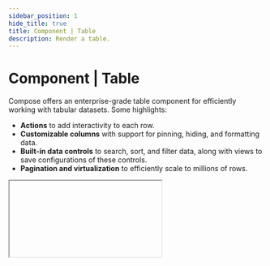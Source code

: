 ```yaml
---
sidebar_position: 1
hide_title: true
title: Component | Table
description: Render a table.
---
```



# Component | Table

Compose offers an enterprise-grade table component for efficiently working with tabular datasets. Some highlights:

- **Actions** to add interactivity to each row.
- **Customizable columns** with support for pinning, hiding, and formatting data.
- **Built-in data controls** to search, sort, and filter data, along with views to save configurations of these controls.
- **Pagination and virtualization** to efficiently scale to millions of rows.

<IFrame type="components-input-table" heightPx={685} />

<Tabs groupId="sdkLanguage">
    <TabItem value="node" label="TypeScript / JavaScript">
    ```js
    const companies = [
       { name: "Apple", tier: "Enterprise", headquarters: "Cupertino, CA", arr: 150000 },
        { name: "Asana", tier: "Basic", headquarters: "San Francisco, CA", arr: 12000 },
        /* ... */
        { name: "Notion", tier: "Basic", headquarters: "San Francisco, CA", arr: 8000 }, 
    ]

    ui.table(
        "table-key",
        companies,
        { 
            label: "Companies",
            actions: [{ 
                label: "View Details", 
                onClick: (row) => page.modal(() => ui.json(row), { title: "Company Details" }) 
            }],
            columns: [
                "name",
                { key: "tier", format: "tag" },
                "headquarters",
                { key: "arr", label: "ARR", format: "currency" }
            ]
        }
    )
    ```
    </TabItem>
    <TabItem value="python" label="Python">
    ```python
    companies = [
        { "name": "Apple", "tier": "Enterprise", "headquarters": "Cupertino, CA", "arr": 150000 },
        { "name": "Asana", "tier": "Basic", "headquarters": "San Francisco, CA", "arr": 12000 },
        # ...
        { "name": "Notion", "tier": "Basic", "headquarters": "San Francisco, CA", "arr": 8000 },
    ]

    ui.table(
        "table-key",
        companies,
        label="Companies",
        actions=[{ 
            "label": "View Details", 
            "on_click": lambda row: page.modal(lambda: ui.json(row), title="Company Details") 
        }],
        columns=[
            "name",
            { "key": "tier", "format": "tag" },
            "headquarters",
            { "key": "arr", "label": "ARR", "format": "currency" }
        ]
    )
    ```
    </TabItem>

</Tabs>

## Row Actions

Actions are a powerful construct that allows you to add row-level interactivity to your table. Tables can have an unlimited number of actions, rendered either as buttons or nested inside a dropdown menu.

Actions are often used as a foundation to create robust [multipage apps](/guides/multipage-apps).

Each action's callback will receive the row as an argument.

<Tabs groupId="sdkLanguage">
    <TabItem value="node" label="TypeScript / JavaScript">
    ```js
    ui.table("table-key",
    [ /* list of users */ ],
    { 
        actions: [
            { label: "Edit", onClick: (row) => doSomething(row) },
            { label: "Delete", onClick: (row) => doSomething(row) },
            // The optional surface field will render the action as a button instead of inside a dropdown (or vice-versa if false).
            { label: "View", onClick: (row, idx) => doSomething(row, idx), surface: true }
        ]
    })
    ```
    </TabItem>
    <TabItem value="python" label="Python">
    ```python
    ui.table(
        "table-key",
        [<list-of-users>],
        actions=[
            { "label": "Edit", "on_click": lambda row: do_something(row) },
            { "label": "Delete", "on_click": lambda row: do_something(row) },
            # The optional surface field will render the action as a button instead of inside a dropdown (or vice-versa if false).
            { "label": "View", "on_click": lambda row, idx: do_something(row, idx), "surface": True }
        ]
    )
    ```
    </TabItem>
</Tabs>

<IFrame type="components-input-table-actions" heightPx={350} />

### Action object properties

<Parameter
    name="label"
    required={true}
    type="string"
    description="The user-facing label to display for the action."
/>

<Parameter
    name={lang => lang === "js" ? "onClick" : "on_click"}
    required={true}
    type={lang => lang === "js" ? "(row: TableRow, idx: number) => void" : "Callable[[TableRow, int], None]"}
    description="Callback to execute when the action is clicked. The row and index will be passed as arguments."
/>

<Parameter
    name="appearance"
    required={false}
    type="literal"
    description={
        <>
            <p>The appearance of the action. Defaults to <code>outline</code>. Options:</p>
            <ul>
                <li><code>"primary"</code></li>
                <li><code>"outline"</code></li>
                <li><code>"warning"</code></li>
                <li><code>"danger"</code></li>
            </ul>
        </>
    }
/>

<Parameter
    name={() => "surface"}
    required={false}
    type="boolean"
    description={lang =>
        <>
        <p>
            Set to <code>{lang === "js" ? "true" : "True"}</code> to render the action as a button. Set to <code>{lang === "js" ? "false" : "False"}</code> to render the action inside a dropdown.
        </p>
        <p>
            By default, if the table has only one action, it will render as a button. If there are multiple actions, they'll render inside a dropdown.
        </p>
        </>
    }
/>

## Columns

By default, Compose infers which columns to show (and how to render them) from your data. To take control, pass a columns array: either simple key strings or full column-definition objects.

### Selecting & ordering

Choose which fields to show, and in what order, by listing their property keys.

<Tabs groupId="sdkLanguage">
    <TabItem value="node" label="TypeScript / JavaScript">
    ```js
    const users = [
        { name: "John", age: 30, createdAt: new Date("2021-01-01"), isActive: true },
        { name: "Jane", age: 25, createdAt: new Date("2021-01-02"), isActive: false },
    ]

    // Show only name -> age -> isActive
    ui.table("table-key", users, { columns: ["name", "age", "isActive"] })
    ```
    </TabItem>
    <TabItem value="python" label="Python">
    ```python
    users = [
        {"name": "John", "age": 30, "created_at": datetime(2021, 1, 1), "is_active": True},
        {"name": "Jane", "age": 25, "created_at": datetime(2021, 1, 2), "is_active": False},
    ]

    # Show only name -> age -> is_active
    ui.table("table-key", users, columns=["name", "age", "is_active"])
    ```
    </TabItem>

</Tabs>

### Formatting

Compose will infer column labels and data types from your data. Override this behavior by passing objects that allows you to more granularly control each column:

<Tabs groupId="sdkLanguage" className="hide_tabs">
    <TabItem value="node" label="TypeScript / JavaScript">
    - `label`: specify the header text.
    - `width`: specify a custom width for the column.
    - `format`: choose from a variety of built-in types like `date`, `currency`, `tag`, `json`, etc.
    - `tagColors`: map values to pill colors when using the `tag` format. 
    </TabItem>
    <TabItem value="python" label="Python">
    - `label`: specify the header text.
    - `width`: specify a custom width for the column.
    - `format`: choose from a variety of built-in types like `date`, `currency`, `tag`, `json`, etc.
    - `tag_colors`: map values to pill colors when using the `tag` format. 
    </TabItem>
</Tabs>

<Tabs groupId="sdkLanguage">
    <TabItem value="node" label="TypeScript / JavaScript">
    ```js
    const users = [
        { name: "John", createdAt: new Date("2021-01-01"), isActive: true, tier: "Enterprise" },
        { name: "Jane", createdAt: new Date("2021-01-02"), isActive: false, tier: "Basic" },
    ]

    ui.table("table-key", users, {
        columns: [
            "name",
            { key: "createdAt", format: "date", width: "150px" },
            { key: "isActive", label: "Status", format: "boolean" },
            { key: "tier", format: "tag", tagColors: { "blue": ["Enterprise", "Pro"], "green": "Basic" } }
        ]
    })
    ```
    </TabItem>
    <TabItem value="python" label="Python">
    ```python
    users = [
        {"name": "John", "created_at": datetime(2021, 1, 1), "is_active": True, "tier": "Enterprise"},
        {"name": "Jane", "created_at": datetime(2021, 1, 2), "is_active": False, "tier": "Basic"},
    ]

    ui.table(
        "table-key",
        users,
        columns=[
            "name",
            {"key": "created_at", "format": "date", "width": "150px"},
            {"key": "is_active", "label": "Status", "format": "boolean"},
            {"key": "tier", "format": "tag", "tag_colors": { "blue": ["Enterprise", "Pro"], "green": "Basic" }}
        ]
    )
    ```
    </TabItem>
</Tabs>

### Visibility & pinning

While end-users can toggle column visibility and pinning via the table's toolbar, you can also control the initial settings:

- `hidden`: hide a column.
- `pinned`: pin a column to the left or right of the table.

<Tabs groupId="sdkLanguage">
    <TabItem value="node" label="TypeScript / JavaScript">
    ```js
    ui.table("table-key", users, {
        columns: [
            { key: "name", pinned: "left" },
            { key: "createdAt", hidden: true },
            "isActive",
            "tier"
        ]
    })
    ```
    </TabItem>
    <TabItem value="python" label="Python">
    ```python
    ui.table(
        "table-key",
        users,
        columns=[
            { "key": "name", "pinned": "left" },
            { "key": "created_at", "hidden": True },
            "isActive",
            "tier"
        ]
    )
    ```
    </TabItem>
</Tabs>

### Column object properties

<Parameter
    name="key"
    required={true}
    type="string"
    description="Specify which property of the data object should be displayed in that column."
/>

<Parameter
    name={() => "label"}
    required={false}
    type="string"
    description={<p>Specify a custom label for the column. If not provided, the label will be inferred from the <code>key</code></p>}
/>

<Parameter
    name={() => "width"}
    required={false}
    type="string"
    description={<p>Specify a custom width for the column (e.g. <code>"150px"</code> or <code>"3rem"</code>). If not provided, the width will be inferred from the content.</p>}
/>

<Parameter
    name={() => "format"}
    required={false}
    type="literal"
    description={lang =>
        <>
            <p>
                The data type of the column. Specifying this allows Compose to render the column in a more user-friendly format, and sort and filter correctly. If not provided, the format will be inferred from the data.
            </p>
            <p>Options:</p>
            <ul>
                <li>
                    <code>"date"</code>: Render a date in a human-friendly format (e.g. <code>Oct 10, 2000</code>). {lang === "js" ? <>Expects a <code>Date</code> object or ISO string.</> : <>Expects a <code>datetime</code> object or ISO string.</>}
                </li>
                <li>
                    <code>"datetime"</code>: Render a datetime in a human-friendly format (e.g. <code>Oct 10, 2000, 11:14 AM</code>). {lang === "js" ? <>Expects a <code>Date</code> object or ISO string.</> : <>Expects a <code>datetime</code> object or ISO string.</>}
                </li>
                <li>
                    <code>"number"</code>: Render a number in a human-friendly format (e.g. <code>1,234</code>).
                </li>
                <li>
                    <code>"currency"</code>: Render a number in a currency format (e.g. <code>$1,234.56</code>).
                </li>
                <li>
                    <code>"boolean"</code>: Render a boolean in a human-friendly format (e.g. `✅` or `❌`). Will perform a truthiness check on non-boolean values.
                </li>
                <li>
                    <code>"tag"</code>: Render values (or lists of values) as <span className="colored-pill colored-pill-purple">colored</span> <span className="colored-pill colored-pill-green">pills</span>. Useful for enum-type data. You can pass a <code>{lang === "js" ? "tagColors" : "tag_colors"}</code> property to specify the colors of the tags. If not provided, Compose will randomly assign colors to each value.
                </li>
                <li>
                    <code>"json"</code>: Render JSON objects and arrays as formatted code blocks.
                </li>
                <li>
                    <code>"string"</code>: Stringify the value and render as is. Use when you don't want any special formatting.
                </li>
            </ul>
        </>
    }
/>

<Parameter
    name={(lang) => lang === "js" ? "tagColors" : "tag_colors"}
    required={false}
    type={(lang) => lang === "js" ? "Record<string, string | string[]>"  : "dict[str, str | list[str]]"}
    description={lang =>
        <>
            <p>
                Map tag colors to column values when using <code>format: "tag"</code>. If this property is not provided, Compose will randomly assign colors to each value.
            </p>
            <p>
                Colors can be mapped to single values or arrays of values. If a value isn't mapped to a color, it will use the <code>_default</code> color if specified, or be automatically assigned a color.
            </p>
            <p>Available colors: <span className="colored-pill colored-pill-red">red</span>, <span className="colored-pill colored-pill-orange">orange</span>, <span className="colored-pill colored-pill-yellow">yellow</span>, <span className="colored-pill colored-pill-green">green</span>, <span className="colored-pill colored-pill-blue">blue</span>, <span className="colored-pill colored-pill-purple">purple</span>, <span className="colored-pill colored-pill-pink">pink</span>, <span className="colored-pill colored-pill-gray">gray</span>, <span className="colored-pill colored-pill-brown">brown</span>.</p>
            <p>Example:</p>
            <CustomCodeBlock.TagColors lang={lang} />
            <p>
                Compose tags support <code>{lang === "js" ? "string" : "str"}</code>, <code>{lang === "js" ? "number" : "int"}</code>, {lang === "js" ? "" : <> <code>float</code>,</>} and <code>{lang === "js" ? "boolean" : "bool"}</code> values, or lists of these values. Any other value will be rendered as plain text.
            </p>
        </>
    }
    version="0.23.0"
/>

<Parameter
    name={() => "hidden"}
    required={false}
    type="boolean"
    description="Whether to initially hide the column from the table. This can always be toggled by the user via the table's toolbar. By default, all columns are visible."
/>

<Parameter
    name={() => "pinned"}
    required={false}
    type="literal"
    description={lang =>
        <>
            <p>Whether to pin the column to the left or right of the table. Options:</p>
            <ul>
                <li>
                    <code>"left"</code>: Pin the column to the left of the table.
                </li>
                <li>
                    <code>"right"</code>: Pin the column to the right of the table.
                </li>
            </ul>
            <p>
                By default, columns are not pinned.
            </p>
        </>
    }
/>

<Parameter
    name={() => "overflow"}
    required={false}
    type="literal"
    description={lang =>
        <>
            <p>Whether to truncate the column content if it overflows the column width. In most cases, you should use the table's <code>overflow</code> property instead. This property will override the table-wide setting for this column. Options:</p>
            <ul>
                <li>
                    <code>"clip"</code>: Clip the column content if it overflows.
                </li>
                <li>
                    <code>"dynamic"</code>: Wrap the column content to the next line when it overflows.
                </li>
                <li>
                    <code>"ellipsis"</code>: Show an ellipsis (<code>...</code>) when the column content overflows.
                </li>
            </ul>
            <p>
                The default behavior is to use the table-wide overflow setting, which itself defaults to <code>"ellipsis"</code>.
            </p>
        </>
    }
/>

## Pagination

### Automatic Pagination

Tables with more than 2500 rows are automatically paginated without any additional configuration on your end, enabling Compose to remain performant at scale.

Auto-pagination disables searching, filtering, and sorting since the browser only has a paginated subset of the data. You can re-enable these features by manually paginating the table, which enables you to manage these features on your own server-side via a simple callback function.

### Manual Pagination

For very large datasets, you should manually paginate tables by passing a getter function to the `data` parameter. Manual pagination enables you to:
- fetch data from your data store as needed, instead of having to load everything into memory at once.
- manage search, filtering, and sorting using your own custom logic.
- scale endlessly (millions of rows) without performance degradation.

<Tabs groupId="sdkLanguage">
    <TabItem value="node" label="TypeScript / JavaScript">
    ```ts
    import { TablePageChangeParams, TablePageChangeResponse } from "@composehq/sdk"

    async function onPageChange(params: TablePageChangeParams): TablePageChangeResponse {
        const { offset, pageSize, searchQuery, prevTotalRecords, prevSearchQuery } = params;

        // Only refetch total records on initial load and when the search query changes.
        const refetchTotal =
            prevTotalRecords === null || prevSearchQuery !== searchQuery;

        const totalRecords = refetchTotal
            ? await postgres.countUsers(searchQuery)
            : prevTotalRecords;

        const pageOfUsers = await postgres.getUsers(offset, pageSize, searchQuery);

        return {
            data: pageOfUsers,
            totalRecords,
        };
    }

    page.add(() => ui.table("users-table", onPageChange))
    ```


    </TabItem>
    <TabItem value="python" label="Python">
    ```python
    import compose_sdk as c

    def on_page_change(args: c.TablePageChangeArgs) -> c.TablePageChangeResponse:
        # Unpack arguments
        offset = args["offset"]
        page_size = args["page_size"]
        search_query = args["search_query"]
        prev_total_records = args["prev_total_records"]
        prev_search_query = args["prev_search_query"]

        # Only refetch total records on initial load and when the search query changes
        refetch_total = prev_total_records is None or prev_search_query != search_query

        total_records = (
            postgres.count_users(search_query) if refetch_total else prev_total_records
        )

        page_of_users = postgres.get_users(offset, page_size, search_query)

        return {"data": page_of_users, "total_records": total_records}

    page.add(lambda: ui.table("users-table", on_page_change))
    ```
    </TabItem>
</Tabs>

Type definitions:

<Tabs groupId="sdkLanguage" className="hide_tabs">
    <TabItem value="node" label="TypeScript / JavaScript">
    ```ts
    // Passed to the onPageChange callback as a single object.
    interface TablePageChangeParams {
        // The number of rows to skip.
        offset: number;
        // The number of rows to return. You can return less than this if there
        // aren't enough rows to fill the page (e.g. the last page).
        pageSize: number;
        // The search query to filter the rows by. Will be null if no search
        // is being performed.
        searchQuery: string | null;
        // The previous total number of records. This is provided so that you
        // only recalculate the total record count when needed.
        prevTotalRecords: number | null;
        // The previous search query. This is provided so that you only
        // recalculate the total record count when needed.
        prevSearchQuery: string | null;
    }

    // Expected return type of the onPageChange callback.
    interface TablePageChangeResponse {
        // The data for the current page. Should be an array of objects.
        data: TableData;
        // The total number of records. This is used to calculate the number
        // of pages.
        totalRecords: number;
    }
    ```
    </TabItem>
    <TabItem value="python" label="Python">
    ```python
    # Passed to the on_page_change callback as a single positional argument.
    class TablePageChangeArgs(TypedDict):
        # The number of rows to skip.
        offset: int
        # The number of rows to return. You can return less than this if there
        # aren't enough rows to fill the page (e.g. the last page).
        page_size: int
        # The search query to filter the rows by. Will be null if no search
        # is being performed.
        search_query: str | None
        # The previous total number of records. This is provided so that you
        # only recalculate the total record count when needed.
        prev_total_records: int | None
        # The previous search query. This is provided so that you only
        # recalculate the total record count when needed.
        prev_search_query: str | None

    # The expected return type of the on_page_change callback.
    class TablePageChangeResponse(TypedDict):
        # The data for the current page. Should be a list of dictionaries.
        data: TableData
        # The total number of records. This is used to calculate the number
        # of pages.
        total_records: int
    ```
    </TabItem>
</Tabs>

:::note
If you're not yet ready to handle search, you can disable it by passing the `searchable: false` property to the table.
:::

### Row Selections

<Tabs groupId="sdkLanguage" className="hide_tabs">
    <TabItem value="node" label="TypeScript / JavaScript">
    Compose disables row selections by default for paginated tables. Due to constraints introduced by server-side pagination, it's not possible for Compose to pass a list of table rows to callbacks (e.g. `onChange` or `onSubmit`) when the user selects rows.

    You can re-enable row selections by passing a `selectionReturnType: "index"` property to the table. When this is enabled, Compose will pass a list of row indices to any callbacks instead of the rows themselves.
    </TabItem>
    <TabItem value="python" label="Python">
    Compose disables row selections by default for paginated tables. Due to constraints introduced by server-side pagination, it's not possible for Compose to pass a list of table rows to callbacks (e.g. `on_change` or `on_submit`) when the user selects rows.

    You can re-enable row selections by passing a `selection_return_type: "index"` property to the table. When this is enabled, Compose will pass a list of row indices to any callbacks instead of the rows themselves.
    </TabItem>
</Tabs>

<Tabs groupId="sdkLanguage">
    <TabItem value="node" label="TypeScript / JavaScript">
    ```ts
    ui.table(
        "users-table",
        onPageChange,
        {
            selectionReturnType: "index",
            onChange: (selectedRows) => {
                console.log(selectedRows) // [0, 1, 2, ...]
            }
        }
    )
    ```
    </TabItem>
    <TabItem value="python" label="Python">
    ```python
    ui.table(
        "users-table",
        on_page_change,
        selection_return_type="index",
        on_change=lambda selected_rows: print(selected_rows) # [0, 1, 2, ...]
    )
    ```
    </TabItem>
</Tabs>

## Data Controls

Writeup coming soon.

### Filtering

Writeup coming soon.

### Searching

Writeup coming soon.

### Sorting

Writeup coming soon.

### Views

Writeup coming soon.

## API reference

### Function signature

<Tabs groupId="sdkLanguage">
    <TabItem value="node" label="TypeScript / JavaScript">
    ```ts
    type TableRow = {
        [key: string]: string | number | boolean | Date | null | undefined | object
    }

    ui.table<T extends TableRow>(
        id: string,
        data: T[] | TablePageChangeCallback<T>,
        properties?: Partial<{
            allowSelect: boolean,
            label: string,
            description: string,
            required: boolean 
            initialSelectedRows: number[],
            validate: (values: T[]) => string | void,
            onChange: (values: T[]) => void,
            columns: TableColumn[],
            actions: TableAction<T>[],
            minSelections: number,
            maxSelections: number,
            selectionReturnType: "full" | "index",
            searchable: boolean,
            paginate: boolean,
            style: Style,
        }>
    )
    ```
    </TabItem>
    <TabItem value="python" label="Python">
    ```python
    TableDataRow = Dict[str, Any]
    TableData = List[TableDataRow]

    ui.table(
        id: str,
        data: TableData | TablePageChangeCallback,
        *,
        allow_select: bool = True,
        label: str | None = None,
        description: str | None = None,
        required: bool = True,
        initial_selected_rows: list[int] | None = None,
        validate: Callable[[TableData], str | None] | None = None,
        on_change: Callable[[TableData], None] | None = None,
        columns: TableColumns | None = None,
        actions: list[TableAction] | None = None,
        min_selections: int = 0,
        max_selections: int = 1000000000,
        selection_return_type: Literal["full", "index"] = "full",
        searchable: bool = True,
        paginate: bool = False,
        style: Style | None = None,
    )
    ```
    </TabItem>
</Tabs>

### Parameters

<ParameterTemplate.Id />

<Parameter
    name="data"
    required={true}
    type={(lang) => lang === "js" ? "TableRow[] | TablePageChangeCallback" : "TableData | TablePageChangeCallback"}
    description={(lang) =>
        <>
            <p>The data to be displayed in the table. Each item in the {lang === "js" ? "array" : "list"} represents a row in the table, and should be {lang === "js" ? "an object" : "a dictionary"} where the keys correspond to column names and the values are the cell contents.</p>
            <p>Compose supports most data types including strings, numbers, booleans, dates, and objects.</p>
            <p>For larger datasets, you can paginate the table server-side by passing a function that returns one page of data at a time. See the <a href="#pagination">pagination</a> section for more details.</p>
        </>
    }
/>

<Parameter
    name={(lang) => lang === "js" ? "properties.allowSelect" : "allow_select"}
    required={false}
    type="boolean"
    description={lang => <p>Whether to show the selections column. Defaults to <code>{lang === "js" ? "true" : "True"}</code>.</p>}
/>

<ParameterTemplate.Label
    componentName="table"
/>

<ParameterTemplate.Description
    componentName="table"
/>

<ParameterTemplate.Required
    parameter="required"
    componentName="table"
    hookName={lang => lang === "js" ? "onChange" : "on_change"}
    description={lang => <p>Validate that the table has at least one row selected before submitting the form it's part of or calling it's <code>{lang === "js" ? "onChange" : "on_change"}</code> hook. Defaults to <code>{lang === "js" ? "true" : "True"}</code>.</p>}
/>

<Parameter
    name={(lang) => lang === "js" ? "properties.initialSelectedRows" : "initial_selected_rows"}
    required={false}
    type={(lang) => lang === "js" ? "number[]" : "list[int]"}
    description={lang => <p>A list of row indices to pre-select when the table is first rendered. Defaults to <code>{lang === "js" ? "[]" : "[]"}</code> (empty list).</p>}
/>

<ParameterTemplate.ValidateInput
    componentName="table"
    description={lang => <p>Validate the selected rows before submitting. If the function returns a string, it will be displayed as an error message.</p>}
    hookInputArgument={lang => lang === "js" ? "selectedRows: TableRow[]" : "TableData"}
/>

<ParameterTemplate.OnChange
    componentName="table"
    description={lang => <p>A callback function that is called when the table selection(s) change. The callback is passed the list of currently selected rows.</p>}
    hookInputArgument={lang => lang === "js" ? "selectedRows: TableRow[]" : "TableData"}
/>

<Parameter
    name="columns"
    required={false}
    type={(lang) => lang === "js" ? "TableColumn[]" : "list[TableColumn]"}
    description={lang => <p>Control how columns are rendered in the table. If not provided, Compose will default to using the keys from the first row of data, then do it's best to infer human readable column names, data types, etc. See the <a href="#columns">columns</a> section for more details.</p>}
/>

<Parameter
    name="actions"
    required={false}
    type={(lang) => lang === "js" ? "TableAction[]" : "list[TableAction]"}
    description={lang => <p>Add row-level action buttons that execute custom functions when clicked. See the <a href="#row-actions">row actions</a> section for more details.</p>}
/>

<Parameter
    name={lang => lang === "js" ? "properties.minSelections" : "min_selections"}
    required={false}
    type="int"
    description={(lang) => <p>Validate that the user has selected at least some number of rows. Defaults to 0.</p>}
/>

<Parameter
    name={lang => lang === "js" ? "properties.maxSelections" : "max_selections"}
    required={false}
    type="int"
    description={(lang) => <p>Validate that the user has selected at most some number of rows. Defaults to 1000000000.</p>}
/>

<Parameter
    name={lang => lang === "js" ? "properties.selectionReturnType" : "selection_return_type"}
    required={false}
    type="literal"
    version="0.24.0"
    description={(lang) => <>
        <p>Options:</p>
        <ul>
            <li><code>"full"</code>: Return the full row data to callback functions when the user selects rows.</li>
            <li><code>"index"</code>: Return the row indices to callback functions when the user selects rows.</li>
        </ul>
        <p>By default, this property is set to <code>"full"</code>.</p>
        <p>Paginated tables only support row selections by index. If you're using a paginated table, you'll need to set this property to <code>"index"</code> to enable row selections. If not, Compose will disable row selections for the paginated table.</p>
    </>}
/>

<Parameter
    name="searchable"
    required={false}
    type="boolean"
    version="0.24.0"
    description={(lang) => <>
        <p>Whether to show the search input. Defaults to <code>{lang === "js" ? "true" : "True"}</code>.</p>
        <p>The exception is auto-paginated tables (i.e. tables with more than 2500 rows). Client-side search is not possible for these tables, and you'll need to manage search yourself using <a href="#manual-pagination">manual pagination</a>.</p>
    </>}
/>

<Parameter
    name="paginate"
    required={false}
    type="boolean"
    version="0.26.7"
    description={(lang) => <>
        <p>Whether to paginate the table server-side. Defaults to <code>{lang === "js" ? "false" : "False"}</code>.</p>
        <p>Tables with more than 2500 rows will be paginated by default.</p>
    </>}
/>

<ParameterTemplate.Style />
